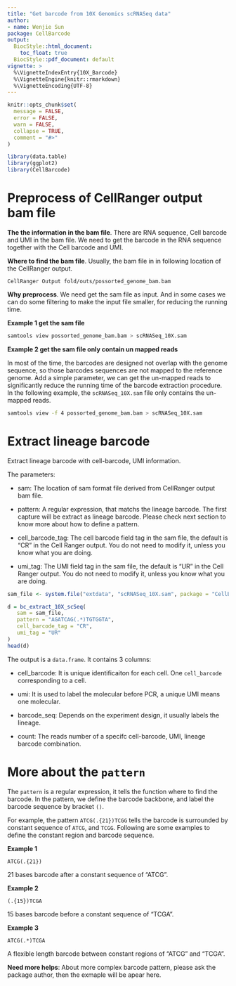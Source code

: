 ```yaml
---
title: "Get barcode from 10X Genomics scRNASeq data"
author: 
- name: Wenjie Sun
package: CellBarcode
output: 
  BiocStyle::html_document:
    toc_float: true
  BiocStyle::pdf_document: default
vignette: >
  %\VignetteIndexEntry{10X_Barcode}
  %\VignetteEngine{knitr::rmarkdown}
  %\VignetteEncoding{UTF-8}  
---
```


```r
knitr::opts_chunk$set(
  message = FALSE,
  error = FALSE,
  warn = FALSE,
  collapse = TRUE,
  comment = "#>"
)
```

```r
library(data.table)
library(ggplot2)
library(CellBarcode)
```

# Preprocess of CellRanger output bam file

**The the information in the bam file**. There are RNA sequence, Cell barcode and UMI in the bam file. We need to get the barcode in the RNA sequence together with the Cell barcode
and UMI.

**Where to find the bam file**. Usually, the bam file in in following location of the CellRanger output.

`CellRanger Output fold/outs/possorted_genome_bam.bam`

**Why preprocess**. We need get the sam file as input. And in some cases we can do some filtering to make the input file smaller, for reducing the running time.

**Example 1 get the sam file**

```bash
samtools view possorted_genome_bam.bam > scRNASeq_10X.sam
```

**Example 2 get the sam file only contain un mapped reads**

In most of the time, the barcodes are designed not overlap with the genome sequence, so those barcodes sequences are not mapped to the reference genome. Add a simple parameter, we can get the un-mapped reads to significantly reduce the running time of the barcode extraction procedure. In the following example, the `scRNASeq_10X.sam` file only contains the un-mapped reads.

```bash
samtools view -f 4 possorted_genome_bam.bam > scRNASeq_10X.sam
```

# Extract lineage barcode

Extract lineage barcode with cell-barcode, UMI information.

The parameters:

- sam: The location of sam format file derived from CellRanger output bam file.

- pattern: A regular expression, that matchs the lineage barcode. The first capture will be extract as lineage barcode. Please check next section to know more about how to define a pattern.

- cell_barcode_tag: The cell barcode field tag in the sam file, the default is "CR" in the Cell Ranger output. You do not need to modify it, unless you know what you are doing.

- umi_tag: The UMI field tag in the sam file, the default is "UR" in the Cell Ranger output. You do not need to modify it, unless you know what you are doing.

```r
sam_file <- system.file("extdata", "scRNASeq_10X.sam", package = "CellBarcode")

d = bc_extract_10X_scSeq(
   sam = sam_file,
   pattern = "AGATCAG(.*)TGTGGTA",
   cell_barcode_tag = "CR",
   umi_tag = "UR"
)
head(d)
```

The output is a `data.frame`. It contains 3 columns:

- cell_barcode: It is unique identificaiton for each cell. One `cell_barcode` corresponding to a cell.

- umi: It is used to label the molecular before PCR, a unique UMI means one molecular.

- barcode_seq: Depends on the experiment design, it usually labels the lineage.

- count: The reads number of a specifc cell-barcode, UMI, lineage barcode combination.

# More about the `pattern`

The `pattern` is a regular expression, it tells the function where
to find the barcode. In the pattern, we define the barcode backbone, and label the barcode sequence by bracket `()`.

For example, the pattern `ATCG(.{21})TCGG` tells the barcode is surrounded by constant sequence of `ATCG`, and `TCGG`. Following are some examples to define the constant region and barcode sequence.

**Example 1**

`ATCG(.{21})`

21 bases barcode after a constant sequence of "ATCG".

**Example 2**

`(.{15})TCGA`

15 bases barcode before a constant sequence of "TCGA".

**Example 3**

`ATCG(.*)TCGA`

A flexible length barcode between constant regions of "ATCG" and "TCGA".

**Need more helps**: About more complex barcode pattern, please ask the package author, then the exmaple will be apear here.
